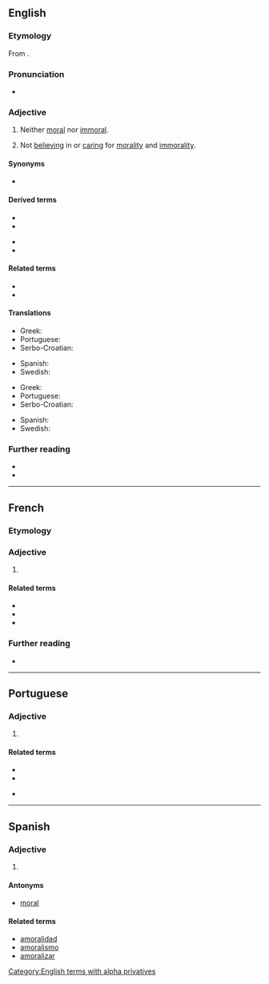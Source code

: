 ==English==

===Etymology===
From {{affix|en|a-|t1=not|id1=not|moral}}.

===Pronunciation===
* {{rhymes|ɒrəl|lang=en}}

===Adjective===
{{en-adj}}

# {{lb|en|of acts}} Neither [[moral]] nor [[immoral]].
# {{lb|en|of people}} Not [[believing]] in or [[caring]] for [[morality]] and [[immorality]].

====Synonyms====
* {{l|en|non-moral}}

====Derived terms====
{{der-top}}
* {{l|en|amoralism}}
* {{l|en|amoralist}}
{{der-mid}}
* {{l|en|amoralistic}}
* {{l|en|amorality}}
{{der-bottom}}

====Related terms====
* {{l|en|non-moral}}
* {{l|en|immoral}}

====Translations====
{{trans-top|of acts}}
* Greek: {{t|el|αμοραλικός}}
* Portuguese: {{t+|pt|amoral}}
* Serbo-Croatian: {{t+|sh|amoralan}}
{{trans-mid}}
* Spanish: {{t+|es|amoral}}
* Swedish: {{t+|sv|amoralisk}}
{{trans-bottom}}

{{trans-top|of people}}
* Greek: {{t|el|αμοραλικός}}
* Portuguese: {{t+|pt|amoral}}
* Serbo-Croatian: {{t+|sh|amoralan}}
{{trans-mid}}
* Spanish: {{t+|es|amoral}}
* Swedish: {{t+|sv|amoralisk}}
{{trans-bottom}}

===Further reading===
* {{R:Century 1911}}<!--in supplement-->
* {{R:OneLook}}

[[Category:English terms with alpha privatives]]

----

==French==

===Etymology===
{{prefix|a|moral|lang=fr}}

===Adjective===
{{fr-adj}}

# {{l|en|amoral}}

====Related terms====
* {{l|fr|moral}}
* {{l|fr|immoral}}
* {{l|fr|amoralement}}

===Further reading===
* {{R:TLFi}}

----

==Portuguese==

===Adjective===
{{pt-adj|amor|al}}

# {{l|en|amoral}}

====Related terms====
{{top2}}
* {{l|pt|amoralidade}}
* {{l|pt|amoralismo}}
{{mid2}}
* {{l|pt|amoralizar}}
{{bottom}}

----

==Spanish==

===Adjective===
{{es-adj|pl=amorales}}

# {{l|en|amoral}}

====Antonyms====
* [[moral]]

====Related terms====
* [[amoralidad]]
* [[amoralismo]]
* [[amoralizar]]